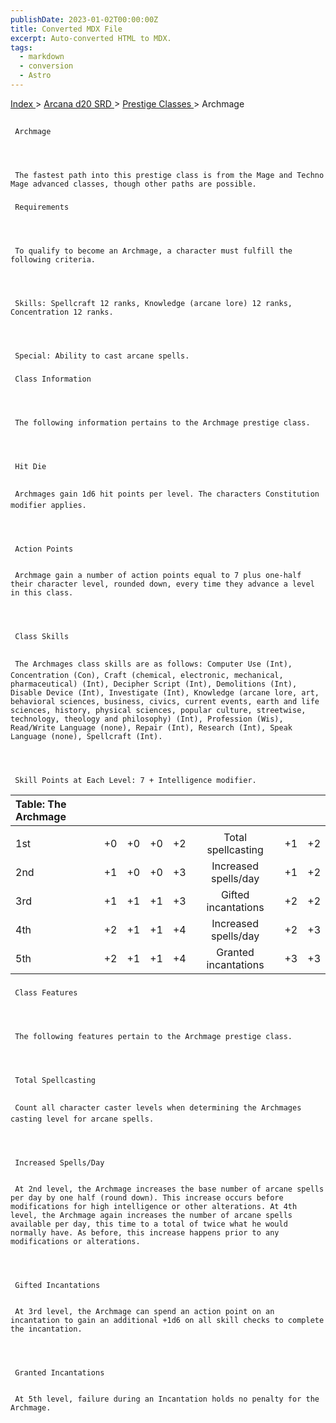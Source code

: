 ```yaml
---
publishDate: 2023-01-02T00:00:00Z
title: Converted MDX File
excerpt: Auto-converted HTML to MDX.
tags:
  - markdown
  - conversion
  - Astro
---
```


[
Index
](-index) >
[
Arcana d20 SRD
](arcana-d20-srd-index) >
[
Prestige Classes
](arcana-d20-srd-prestige-classes-index) > Archmage

##

     Archmage




     The fastest path into this prestige class is from the Mage and Techno Mage advanced classes, though other paths are possible.

###

     Requirements




     To qualify to become an Archmage, a character must fulfill the following criteria.




     Skills: Spellcraft 12 ranks, Knowledge (arcane lore) 12 ranks, Concentration 12 ranks.




     Special: Ability to cast arcane spells.

###

     Class Information




     The following information pertains to the Archmage prestige class.




     Hit Die


     Archmages gain 1d6 hit points per level. The characters Constitution modifier applies.




     Action Points


     Archmage gain a number of action points equal to 7 plus one-half their character level, rounded down, every time they advance a level in this class.




     Class Skills


     The Archmages class skills are as follows: Computer Use (Int), Concentration (Con), Craft (chemical, electronic, mechanical, pharmaceutical) (Int), Decipher Script (Int), Demolitions (Int), Disable Device (Int), Investigate (Int), Knowledge (arcane lore, art, behavioral sciences, business, civics, current events, earth and life sciences, history, physical sciences, popular culture, streetwise, technology, theology and philosophy) (Int), Profession (Wis), Read/Write Language (none), Repair (Int), Research (Int), Speak Language (none), Spellcraft (Int).




     Skill Points at Each Level: 7 + Intelligence modifier.

| Table: The Archmage |     |     |     |     |                      |     |     |
| :------------------ | :-: | :-: | :-: | :-: | :------------------: | :-: | --: |
|                     |     |     |     |     |                      |     |     |
| 1st                 | +0  | +0  | +0  | +2  |  Total spellcasting  | +1  |  +2 |
| 2nd                 | +1  | +0  | +0  | +3  | Increased spells/day | +1  |  +2 |
| 3rd                 | +1  | +1  | +1  | +3  | Gifted incantations  | +2  |  +2 |
| 4th                 | +2  | +1  | +1  | +4  | Increased spells/day | +2  |  +3 |
| 5th                 | +2  | +1  | +1  | +4  | Granted incantations | +3  |  +3 |

###

     Class Features




     The following features pertain to the Archmage prestige class.




     Total Spellcasting


     Count all character caster levels when determining the Archmages casting level for arcane spells.




     Increased Spells/Day


     At 2nd level, the Archmage increases the base number of arcane spells per day by one half (round down). This increase occurs before modifications for high intelligence or other alterations. At 4th level, the Archmage again increases the number of arcane spells available per day, this time to a total of twice what he would normally have. As before, this increase happens prior to any modifications or alterations.




     Gifted Incantations


     At 3rd level, the Archmage can spend an action point on an incantation to gain an additional +1d6 on all skill checks to complete the incantation.




     Granted Incantations


     At 5th level, failure during an Incantation holds no penalty for the Archmage.

